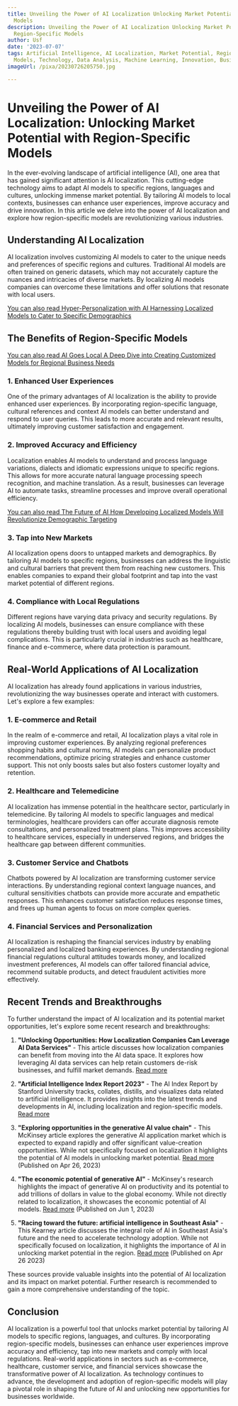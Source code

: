 ```yaml
---
title: Unveiling the Power of AI Localization Unlocking Market Potential with Region-Specific
  Models
description: Unveiling the Power of AI Localization Unlocking Market Potential with
  Region-Specific Models
author: Usf
date: '2023-07-07'
tags: Artificial Intelligence, AI Localization, Market Potential, Region-Specific
  Models, Technology, Data Analysis, Machine Learning, Innovation, Business Strategy
imageUrl: /pixa/20230726205750.jpg

---
```

# Unveiling the Power of  AI Localization: Unlocking Market Potential with Region-Specific Models

In the ever-evolving landscape of  artificial  intelligence (AI), one area that has gained significant attention is AI  localization. This cutting-edge technology aims to adapt AI models to specific regions, languages and cultures, unlocking immense market potential. By tailoring AI models to local  contexts, businesses can enhance user experiences, improve accuracy and drive innovation. In this article we delve into  the power of AI localization and explore  how region-specific models are revolutionizing  various industries.

## Understanding  AI Localization

AI localization involves customizing  AI models to cater to the  unique  needs and preferences of specific regions and cultures. Traditional AI models  are often trained  on generic datasets, which may not accurately capture  the  nuances and intricacies of diverse markets.  By localizing AI models companies can overcome these limitations and offer solutions that resonate  with local users.

[You can also read Hyper-Personalization with AI Harnessing Localized Models to Cater to Specific Demographics](Hyper-Personalization%20with%20AI%20Harnessing%20Localized%20Models%20to%20Cater%20to%20Specific%20Demographics)


## The Benefits of  Region-Specific Models

[You can also  read AI Goes  Local A Deep Dive into Creating Customized Models for Regional Business Needs](AI%20Goes%20Local%20A%20Deep%20Dive%20into%20Creating%20Customized%20Models%20for%20Regional%20Business%20Needs)


### 1. Enhanced User Experiences

One of the primary advantages of AI localization is the ability to provide enhanced user experiences. By incorporating region-specific  language, cultural references and context AI models can better understand and respond to user queries. This leads to more accurate and relevant results, ultimately improving customer satisfaction and engagement.

### 2. Improved  Accuracy and Efficiency

Localization enables AI models to  understand and process language variations, dialects and idiomatic expressions unique  to specific regions. This allows  for more accurate natural language processing speech recognition, and machine translation. As a result, businesses can leverage  AI  to automate tasks, streamline processes and improve overall operational efficiency.

[You can  also read The Future  of AI How Developing Localized Models Will Revolutionize Demographic  Targeting](The%20Future%20of%20AI%20How%20Developing%20Localized%20Models%20Will%20Revolutionize%20Demographic%20Targeting)


### 3. Tap into  New Markets

AI  localization  opens  doors to untapped markets and demographics. By tailoring AI models  to specific regions,  businesses can address the linguistic and cultural barriers that prevent them  from reaching new customers. This enables companies to expand  their global footprint and tap into the vast market potential  of different regions.

### 4. Compliance with Local Regulations

Different  regions have varying  data privacy and security regulations. By localizing AI models, businesses can ensure compliance with these regulations  thereby building  trust with local users and avoiding legal complications. This is particularly crucial in industries such as healthcare, finance and  e-commerce, where data protection is paramount.

## Real-World Applications of AI Localization

AI  localization has already found applications  in various industries, revolutionizing the way businesses operate and interact with customers. Let's explore  a few examples:

### 1. E-commerce and Retail

In the realm of e-commerce and retail, AI localization plays a vital role in improving customer experiences. By analyzing regional preferences shopping habits and cultural norms, AI models can personalize product recommendations, optimize pricing strategies and enhance customer  support. This not only boosts sales but also fosters customer loyalty and retention.

### 2. Healthcare and Telemedicine

AI localization has immense potential in the  healthcare sector, particularly in telemedicine.  By  tailoring AI models to specific languages and medical terminologies, healthcare providers can offer accurate diagnosis remote consultations, and personalized treatment plans. This improves accessibility to healthcare services, especially in underserved regions, and bridges the healthcare gap between different communities.

### 3. Customer Service and Chatbots

Chatbots powered by AI localization are transforming customer service interactions. By understanding regional context language nuances, and cultural sensitivities chatbots can  provide more accurate and empathetic responses. This enhances customer satisfaction reduces response times, and frees up human agents to focus on  more complex queries.

### 4. Financial Services  and Personalization

AI localization is  reshaping the financial services industry by enabling  personalized  and  localized banking experiences. By understanding regional financial  regulations cultural attitudes towards money, and localized investment preferences, AI models can offer tailored financial advice, recommend  suitable products, and detect fraudulent activities more effectively.

## Recent Trends and Breakthroughs

To further understand the impact of AI localization and its potential market opportunities, let's explore some recent research and breakthroughs:

1. **"Unlocking Opportunities: How Localization Companies Can Leverage AI Data Services"** -  This article discusses how localization companies can benefit from moving into the AI data space. It explores  how leveraging AI  data services can help retain customers de-risk businesses,  and fulfill market demands. [Read more](https://lionpeopleglobal.com/unlocking-opportunities-how-localization-companies-can-leverage-ai-data-services/)

2. **"Artificial Intelligence Index Report 2023"** - The AI Index Report by Stanford University tracks, collates,  distills, and visualizes data related  to artificial intelligence. It provides insights into the  latest trends and developments  in AI, including localization  and region-specific models. [Read more](https://aiindex.stanford.edu/wp-content/uploads/2023/04/HAI_AI-Index-Report_2023.pdf)

3. **"Exploring opportunities  in  the generative AI  value chain"** - This McKinsey article explores the generative AI  application market  which is expected to expand rapidly and offer  significant value-creation opportunities. While not specifically focused on localization it highlights the potential of AI models in unlocking market potential. [Read more](https://www.mckinsey.com/capabilities/quantumblack/our-insights/exploring-opportunities-in-the-generative-ai-value-chain) (Published on Apr 26, 2023)

4.  **"The economic potential of generative AI"** -  McKinsey's research highlights the impact of generative AI on productivity and its potential to add trillions of dollars in value to the  global economy. While not directly related to localization, it showcases  the economic potential of AI models. [Read more](https://www.mckinsey.com/~/media/mckinsey/business%20functions/mckinsey%20digital/our%20insights/the%20economic%20potential%20of%20generative%20ai%20the%20next%20productivity%20frontier/the-economic-potential-of-generative-ai-the-next-productivity-frontier-vf.pdf) (Published on Jun 1, 2023)

5. **"Racing toward the future: artificial intelligence in Southeast Asia"** - This Kearney article discusses the integral role of AI in Southeast Asia's future  and the  need to accelerate technology  adoption.  While not specifically focused  on localization, it highlights the importance of AI in unlocking market potential in the region. [Read more](https://www.kearney.com/service/digital/article/-/insights/racing-toward-the-future-artificial-intelligence-in-southeast-asia)  (Published  on Apr 26 2023)

These sources  provide valuable insights into the potential of  AI localization  and its impact on market potential.  Further research is recommended to gain a more comprehensive understanding of the topic.

## Conclusion

AI  localization is a powerful tool that unlocks market potential by tailoring AI models to specific regions, languages, and cultures. By incorporating region-specific  models, businesses can enhance user experiences improve accuracy  and  efficiency, tap into new markets and comply with local regulations. Real-world applications in sectors such as e-commerce, healthcare,  customer service, and financial services showcase the transformative power of  AI localization. As technology continues to advance, the  development and adoption of region-specific models will play a pivotal role in shaping the future  of  AI and  unlocking  new opportunities for businesses worldwide.